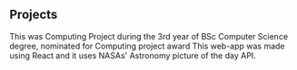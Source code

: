 ## Projects

<ProjectCard title="Aviation Suite" link="https://goofy-ptolemy-91dff0.netlify.app/" target="_blank" bg="linear-gradient(to right, #D4145A 0%, #FBB03B 100%)">
This was Computing Project during the 3rd year of BSc Computer Science degree, nominated for Computing project award
</ProjectCard>

<ProjectCard title="NASA's APOD" link="https://jhalpati.github.io/NASA-APOD/" bg="linear-gradient(to right, #D4115C 0%, #FBB03B 100%)">
This web-app was made using React and it uses NASAs' Astronomy picture of the day API.</ProjectCard>


